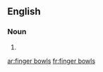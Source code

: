 ==English==

===Noun===
{{head|en|plural}}

# {{plural of|finger bowl|lang=en|nocat=1}}

[[ar:finger bowls]]
[[fr:finger bowls]]